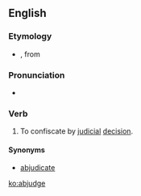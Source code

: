 ==English==

===Etymology===
* {{prefix|ab|judge|lang=en}}, from {{etyl|la|en}} {{term|abjudicare|lang=la}}

===Pronunciation===
* {{a|US}} {{IPA|/ˈæbˌd͡ʒəd͡ʒ/|/æbˈd͡ʒʌd͡ʒ/|lang=en}}

===Verb===
{{en-verb|abjudg}}

# {{context|transitive|legal|lang=en}} To confiscate by [[judicial]] [[decision]].

====Synonyms====
* [[abjudicate]]

[[ko:abjudge]]